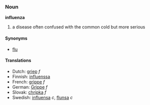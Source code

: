 ===Noun===
'''influenza'''

# a disease often confused with the common cold but more serious

====Synonyms====
*[[flu]]


====Translations====
*Dutch: [[griep]] ''f''
*Finnish: [[influenssa]]
*French: [[grippe]] ''f''
*German: [[Grippe]] ''f''
*Slovak: [[chrípka]] ''f''
*Swedish: [[influensa]] ''c'', [[flunsa]] ''c''